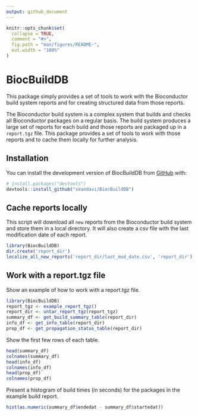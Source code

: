 ```yaml
---
output: github_document
---
```


<!-- README.md is generated from README.Rmd. Please edit that file -->

```r
knitr::opts_chunk$set(
  collapse = TRUE,
  comment = "#>",
  fig.path = "man/figures/README-",
  out.width = "100%"
)
```

# BiocBuildDB

<!-- badges: start -->
<!-- badges: end -->

This package simply provides a set of tools to work with the Bioconductor
build system reports and for creating structured data from those reports.

The Bioconductor build system is a complex system that builds and checks
all Bioconductor packages on a regular basis. The build system produces
a large set of reports for each build and those reports are packaged up
in a `report.tgz` file. This package provides a set of tools to work with
those reports and to cache them locally for further analysis.

## Installation

You can install the development version of BiocBuildDB from [GitHub](https://github.com/) with:

``` r
# install.packages("devtools")
devtools::install_github("seandavi/BiocBuildDB")
```

## Cache reports locally

This script will download all `new` reports from the Bioconductor build 
system and store them in a local directory. It will also create a csv 
file with the last modification date of each report.

```r
library(BiocBuildDB)
dir.create('report_dir')
localize_all_new_reports('report_dir/last_mod_date.csv', 'report_dir')
```

## Work with a report.tgz file

Show an example of how to work with a report.tgz file.

```r
library(BiocBuildDB)
report_tgz <- example_report_tgz()
report_dir <- untar_report_tgz(report_tgz)
summary_df <- get_build_summary_table(report_dir)
info_df <- get_info_table(report_dir)
prop_df <- get_propagation_status_table(report_dir)
```

Show the first few rows of each table.

```r
head(summary_df)
colnames(summary_df)
head(info_df)
colnames(info_df)
head(prop_df)
colnames(prop_df)
```

Present a histogram of build times (in seconds) for the packages
in the example build report.

```r
hist(as.numeric(summary_df$endedat - summary_df$startedat))
```

